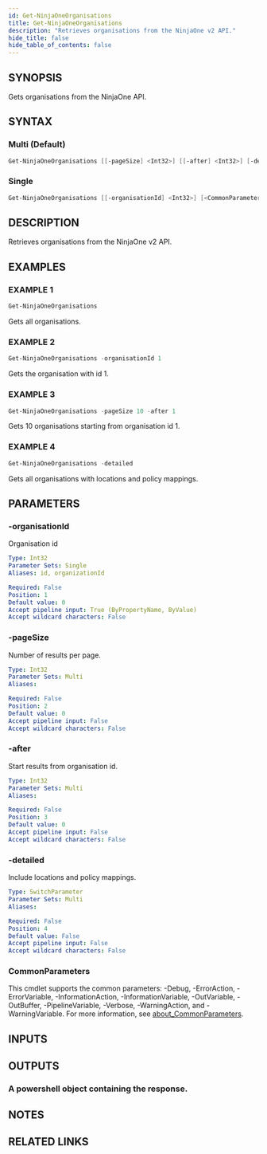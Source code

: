 ```yaml
---
id: Get-NinjaOneOrganisations
title: Get-NinjaOneOrganisations
description: "Retrieves organisations from the NinjaOne v2 API."
hide_title: false
hide_table_of_contents: false
---
```


## SYNOPSIS

Gets organisations from the NinjaOne API.

## SYNTAX

### Multi (Default)

```powershell
Get-NinjaOneOrganisations [[-pageSize] <Int32>] [[-after] <Int32>] [-detailed] [<CommonParameters>]
```

### Single

```powershell
Get-NinjaOneOrganisations [[-organisationId] <Int32>] [<CommonParameters>]
```

## DESCRIPTION

Retrieves organisations from the NinjaOne v2 API.

## EXAMPLES

### EXAMPLE 1

```powershell
Get-NinjaOneOrganisations
```

Gets all organisations.

### EXAMPLE 2

```powershell
Get-NinjaOneOrganisations -organisationId 1
```

Gets the organisation with id 1.

### EXAMPLE 3

```powershell
Get-NinjaOneOrganisations -pageSize 10 -after 1
```

Gets 10 organisations starting from organisation id 1.

### EXAMPLE 4

```powershell
Get-NinjaOneOrganisations -detailed
```

Gets all organisations with locations and policy mappings.

## PARAMETERS

### -organisationId

Organisation id

```yaml
Type: Int32
Parameter Sets: Single
Aliases: id, organizationId

Required: False
Position: 1
Default value: 0
Accept pipeline input: True (ByPropertyName, ByValue)
Accept wildcard characters: False
```

### -pageSize

Number of results per page.

```yaml
Type: Int32
Parameter Sets: Multi
Aliases:

Required: False
Position: 2
Default value: 0
Accept pipeline input: False
Accept wildcard characters: False
```

### -after

Start results from organisation id.

```yaml
Type: Int32
Parameter Sets: Multi
Aliases:

Required: False
Position: 3
Default value: 0
Accept pipeline input: False
Accept wildcard characters: False
```

### -detailed

Include locations and policy mappings.

```yaml
Type: SwitchParameter
Parameter Sets: Multi
Aliases:

Required: False
Position: 4
Default value: False
Accept pipeline input: False
Accept wildcard characters: False
```

### CommonParameters

This cmdlet supports the common parameters: -Debug, -ErrorAction, -ErrorVariable, -InformationAction, -InformationVariable, -OutVariable, -OutBuffer, -PipelineVariable, -Verbose, -WarningAction, and -WarningVariable. For more information, see [about_CommonParameters](http://go.microsoft.com/fwlink/?LinkID=113216).

## INPUTS

## OUTPUTS

### A powershell object containing the response.

## NOTES

## RELATED LINKS
